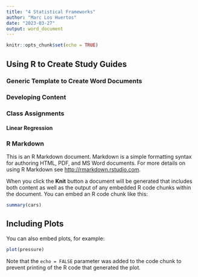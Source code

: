 ```yaml
---
title: "4 Statistical Frameworks"
author: "Marc Los Huertos"
date: "2023-03-27"
output: word_document
---
```


```r
knitr::opts_chunk$set(echo = TRUE)
```


## Using R to Create Study Guides

### Generic Template to Create Word Documents

### Developing Content

### Class Assignments

#### Linear Regression


### R Markdown

This is an R Markdown document. Markdown is a simple formatting syntax for authoring HTML, PDF, and MS Word documents. For more details on using R Markdown see <http://rmarkdown.rstudio.com>.

When you click the **Knit** button a document will be generated that includes both content as well as the output of any embedded R code chunks within the document. You can embed an R code chunk like this:

```r
summary(cars)
```

## Including Plots

You can also embed plots, for example:

```r
plot(pressure)
```

Note that the `echo = FALSE` parameter was added to the code chunk to prevent printing of the R code that generated the plot.
